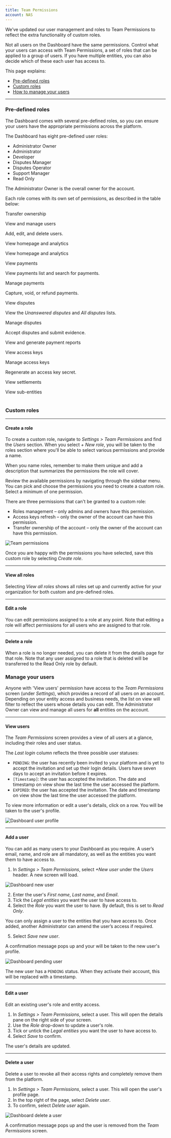 ```yaml
---
title: Team Permissions
account: NAS
---
```


<TipBox variant="info">

We’ve updated our user management and roles to Team Permissions to reflect the extra functionality of custom roles.

</TipBox>

Not all users on the Dashboard have the same permissions. Control what your users can access with Team Permissions, a set of roles that can be applied to a group of users. If you have multiple entities, you can also decide which of these each user has access to.

This page explains: 
* [Pre-defined roles](#Pre-defined_roles)
* [Custom roles](#Custom_roles)
* [How to manage your users](#Manage_your_users)

---

### Pre-defined roles

The Dashboard comes with several pre-defined roles, so you can ensure your users have the appropriate permissions across the platform. 

The Dashboard has eight pre-defined user roles:

- Administrator Owner
- Administrator
- Developer
- Disputes Manager
- Disputes Operator
- Support Manager
- Read Only

The Administrator Owner is the overall owner for the account. 

Each role comes with its own set of permissions, as described in the table below:

<Table>
<TableHead headers={['Permission','Admini strator owner','Admini strator','Deve loper','Disputes Manager','Disputes Operator','Support Manager','Read only']} sizes={['auto', '12%', '12%', '10%', '12%', '12%', '12%', '10%']}/>
<TableBody>
<TableRow>
<TableCell>

Transfer ownership

</TableCell>
<TableCell>
<TableTicCell type="check" />
</TableCell>
<TableCell>
<TableTicCell type="error" />
</TableCell>
<TableCell>
<TableTicCell type="error" />
</TableCell>
<TableCell>
<TableTicCell type="error" />
</TableCell>
<TableCell>
<TableTicCell type="error" />
</TableCell>
<TableCell>
<TableTicCell type="error" />
</TableCell>
<TableCell>
<TableTicCell type="error" />
</TableCell>
</TableRow>
<TableRow>
<TableCell>

View and manage users

<InfoBox>

Add, edit, and delete users.

</InfoBox>

</TableCell>
<TableCell>
<TableTicCell type="check" />
</TableCell>
<TableCell>
<TableTicCell type="check" />
</TableCell>
<TableCell>
<TableTicCell type="error" />
</TableCell>
<TableCell>
<TableTicCell type="error" />
</TableCell>
<TableCell>
<TableTicCell type="error" />
</TableCell>
<TableCell>
<TableTicCell type="error" />
</TableCell>
<TableCell>
<TableTicCell type="error" />
</TableCell>
</TableRow>
<TableRow>
<TableCell>

View homepage and analytics

</TableCell>
<TableCell>
<TableTicCell type="check" />
</TableCell>
<TableCell>
<TableTicCell type="check" />
</TableCell>
<TableCell>
<TableTicCell type="check" />
</TableCell>
<TableCell>
<TableTicCell type="check" />
</TableCell>
<TableCell>
<TableTicCell type="error" />
</TableCell>
<TableCell>
<TableTicCell type="check" />
</TableCell>
<TableCell>
<TableTicCell type="check" />
</TableCell>
</TableRow>
<TableRow>
<TableCell>

View homepage and analytics

</TableCell>
<TableCell>
<TableTicCell type="check" />
</TableCell>
<TableCell>
<TableTicCell type="check" />
</TableCell>
<TableCell>
<TableTicCell type="check" />
</TableCell>
<TableCell>
<TableTicCell type="check" />
</TableCell>
<TableCell>
<TableTicCell type="error" />
</TableCell>
<TableCell>
<TableTicCell type="check" />
</TableCell>
<TableCell>
<TableTicCell type="check" />
</TableCell>
</TableRow>
<TableRow>
<TableCell>

View payments

<InfoBox>

View payments list and search for payments.

</InfoBox>

</TableCell>
<TableCell>
<TableTicCell type="check" />
</TableCell>
<TableCell>
<TableTicCell type="check" />
</TableCell>
<TableCell>
<TableTicCell type="check" />
</TableCell>
<TableCell>
<TableTicCell type="check" />
</TableCell>
<TableCell>
<TableTicCell type="error" />
</TableCell>
<TableCell>
<TableTicCell type="check" />
</TableCell>
<TableCell>
<TableTicCell type="check" />
</TableCell>
</TableRow>
<TableRow>
<TableCell>

Manage payments

<InfoBox>

Capture, void, or refund payments.

</InfoBox>

</TableCell>
<TableCell>
<TableTicCell type="check" />
</TableCell>
<TableCell>
<TableTicCell type="check" />
</TableCell>
<TableCell>
<TableTicCell type="error" />
</TableCell>
<TableCell>
<TableTicCell type="error" />
</TableCell>
<TableCell>
<TableTicCell type="error" />
</TableCell>
<TableCell>
<TableTicCell type="check" />
</TableCell>
<TableCell>
<TableTicCell type="check" />
</TableCell>
</TableRow>
<TableRow>
<TableCell>

View disputes

<InfoBox>

View the *Unanswered disputes* and *All disputes* lists.

</InfoBox>

</TableCell>
<TableCell>
<TableTicCell type="check" />
</TableCell>
<TableCell>
<TableTicCell type="check" />
</TableCell>
<TableCell>
<TableTicCell type="error" />
</TableCell>
<TableCell>
<TableTicCell type="check" />
</TableCell>
<TableCell>
<TableTicCell type="check" />
</TableCell>
<TableCell>
<TableTicCell type="check" />
</TableCell>
<TableCell>
<TableTicCell type="check" />
</TableCell>
</TableRow>
<TableRow>
<TableCell>

Manage disputes

<InfoBox>

Accept disputes and submit evidence.

</InfoBox>

</TableCell>
<TableCell>
<TableTicCell type="check" />
</TableCell>
<TableCell>
<TableTicCell type="check" />
</TableCell>
<TableCell>
<TableTicCell type="error" />
</TableCell>
<TableCell>
<TableTicCell type="check" />
</TableCell>
<TableCell>
<TableTicCell type="check" />
</TableCell>
<TableCell>
<TableTicCell type="check" />
</TableCell>
<TableCell>
<TableTicCell type="error" />
</TableCell>
</TableRow>
<TableRow>
<TableCell>

View and generate payment reports

</TableCell>
<TableCell>
<TableTicCell type="check" />
</TableCell>
<TableCell>
<TableTicCell type="check" />
</TableCell>
<TableCell>
<TableTicCell type="check" />
</TableCell>
<TableCell>
<TableTicCell type="check" />
</TableCell>
<TableCell>
<TableTicCell type="error" />
</TableCell>
<TableCell>
<TableTicCell type="check" />
</TableCell>
<TableCell>
<TableTicCell type="check" />
</TableCell>
</TableRow>
<TableRow>
<TableCell>

View access keys

</TableCell>
<TableCell>
<TableTicCell type="check" />
</TableCell>
<TableCell>
<TableTicCell type="check" />
</TableCell>
<TableCell>
<TableTicCell type="check" />
</TableCell>
<TableCell>
<TableTicCell type="error" />
</TableCell>
<TableCell>
<TableTicCell type="error" />
</TableCell>
<TableCell>
<TableTicCell type="error" />
</TableCell>
<TableCell>
<TableTicCell type="error" />
</TableCell>
</TableRow>
<TableRow>
<TableCell>

Manage access keys

<InfoBox>

Regenerate an access key secret.

</InfoBox>

</TableCell>
<TableCell>
<TableTicCell type="check" />
</TableCell>
<TableCell>
<TableTicCell type="error" />
</TableCell>
<TableCell>
<TableTicCell type="error" />
</TableCell>
<TableCell>
<TableTicCell type="error" />
</TableCell>
<TableCell>
<TableTicCell type="error" />
</TableCell>
<TableCell>
<TableTicCell type="error" />
</TableCell>
<TableCell>
<TableTicCell type="error" />
</TableCell>
</TableRow>
<TableRow>
<TableCell>

View settlements

</TableCell>
<TableCell>
<TableTicCell type="check" />
</TableCell>
<TableCell>
<TableTicCell type="check" />
</TableCell>
<TableCell>
<TableTicCell type="error" />
</TableCell>
<TableCell>
<TableTicCell type="error" />
</TableCell>
<TableCell>
<TableTicCell type="error" />
</TableCell>
<TableCell>
<TableTicCell type="check" />
</TableCell>
<TableCell>
<TableTicCell type="error" />
</TableCell>
</TableRow>
<TableRow>
<TableCell>

View sub-entities

</TableCell>
<TableCell>
<TableTicCell type="check" />
</TableCell>
<TableCell>
<TableTicCell type="check" />
</TableCell>
<TableCell>
<TableTicCell type="error" />
</TableCell>
<TableCell>
<TableTicCell type="check" />
</TableCell>
<TableCell>
<TableTicCell type="error" />
</TableCell>
<TableCell>
<TableTicCell type="check" />
</TableCell>
<TableCell>
<TableTicCell type="check" />
</TableCell>
</TableRow>
</TableBody>
</Table>

### Custom roles

---

#### Create a role

To create a custom role, navigate to _Settings > Team Permissions_ and find the _Users_ section. When you select _+ New role_, you will be taken to the roles section where you'll be able to select various permissions and provide a name. 

<TipBox>

When you name roles, remember to make them unique and add a description that summarizes the permissions the role will cover.

</TipBox>

Review the available permissions by navigating through the sidebar menu. You can pick and choose the permissions you need to create a custom role. Select a minimum of one permission. 

<TipBox variant="note">

There are three permissions that can't be granted to a custom role: 

* Roles management – only admins and owners have this permission.
* Access keys refresh – only the owner of the account can have this permission.
* Transfer ownership of the account – only the owner of the account can have this permission.

</TipBox>

<img src="/NAS/Dashboard/Team_Permissions/TeamPermissions.png" withFullscreenPreview alt="Team permissions"/>

Once you are happy with the permissions you have selected, save this custom role by selecting _Create role_.

---

#### View all roles

Selecting _View all roles_ shows all roles set up and currently active for your organization for both custom and pre-defined roles.

---

#### Edit a role

You can edit permissions assigned to a role at any point. Note that editing a role will affect permissions for all users who are assigned to that role.

---

#### Delete a role

When a role is no longer needed, you can delete it from the details page for that role. Note that any user assigned to a role that is deleted will be transferred to the Read Only role by default.

### Manage your users

Anyone with 'View users' permission have access to the _Team Permissions_ screen (under _Settings_), which provides a record of all users on an account. Depending on your entity access and business needs, the list on view will filter to reflect the users whose details you can edit. The Administrator Owner can view and manage all users for **all** entities on the account. 

---

#### View users

The _Team Permissions_ screen provides a view of all users at a glance, including their roles and user status.

The _Last login_ column reflects the three possible user statuses:

- `PENDING`: the user has recently been invited to your platform and is yet to accept the invitation and set up their login details. Users have seven days to accept an invitation before it expires.
- `[Timestamp]`: the user has accepted the invitation. The date and timestamp on view show the last time the user accessed the platform. 
- `EXPIRED`: the user has accepted the invitation. The date and timestamp on view show the last time the user accessed the platform. 

To view more information or edit a user's details, click on a row. You will be taken to the user's profile.

<img src="/NAS/Dashboard/Team_Permissions/user-profile.png" withFullscreenPreview alt="Dashboard user profile"/>

---

#### Add a user

You can add as many users to your Dashboard as you require. A user’s email, name, and role are all mandatory, as well as the entities you want them to have access to.

1. In _Settings > Team Permissions_, select _+New user_ under the _Users_ header. A new screen will load.

<img src="/NAS/Dashboard/Team_Permissions/new-user.png" withFullscreenPreview alt="Dashboard new user"/>

2. Enter the user's _First name_, _Last name_, and _Email_. 
3. Tick the _Legal entities_ you want the user to have access to.
4. Select the _Role_ you want the user to have. By default, this is set to _Read Only_.

<TipBox variant='note'>

You can only assign a user to the entities that you have access to. Once added, another Administrator can amend the user’s access if required.

</TipBox>

5. Select _Save new user_.

A confirmation message pops up and your will be taken to the new user's profile.

<img src="/NAS/Dashboard/Team_Permissions/pending_user.png" withFullscreenPreview alt="Dashboard pending user"/>

<TipBox>

The new user has a `PENDING` status. When they activate their account, this will be replaced with a timestamp.

</TipBox>

---

#### Edit a user

Edit an existing user's role and entity access.

1. In _Settings > Team Permissions_, select a user. This will open the details pane on the right side of your screen.
2. Use the _Role_ drop-down to update a user's role.
3. Tick or untick the _Legal entities_ you want the user to have access to.
4. Select _Save_ to confirm.

The user's details are updated.

---

#### Delete a user

Delete a user to revoke all their access rights and completely remove them from the platform.

1. In _Settings > Team Permissions_, select a user. This will open the user's profile page.
2. In the top right of the page, select _Delete user_.
3. To confirm, select _Delete user_ again.

<img src="/NAS/Dashboard/Team_Permissions/delete_user.png" withFullscreenPreview alt="Dashboard delete a user" />

A confirmation message pops up and the user is removed from the _Team Permissions_ screen.

<!-- ### Transfer ownership to another user

If you are the Administrator Owner, you can transfer the ownership of the entire account over to another user—as long as they are an Administrator.

<TipBox variant='note'>

Transferring ownership to another user grants them access to all the entities on the account.

</TipBox>

1. In _Settings > Team Permissions_, select a user. This will open the user's profile.
2. In the top right of the page, select _Transfer ownership_. Note that this button is only visible to the Administrator Owner. 
3. Enter your password.
4. To confirm, select _Transfer ownership_ again. A confirmation messages pops up. The chosen user's role is updated to Administrator Owner (`Owner`). Your role is updated to Administrator (`Admin`). 
 -->





